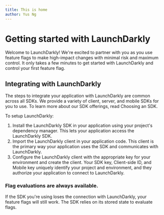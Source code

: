 ```yaml
---
title: This is home
author: Yus Ng
---
```



# Getting started with LaunchDarkly

<Frontmatter />

Welcome to LaunchDarkly! We're excited to partner with you as you use feature flags to make high-impact changes with minimal risk and maximum control. It only takes a few minutes to get started with LaunchDarkly and control your first feature flag.

<Card />

## Integrating with LaunchDarkly

The steps to integrate your application with LaunchDarkly are common across all SDKs. We provide a variety of client, server, and mobile SDKs for you to use. To learn more about our SDK offerings, read Choosing an SDK.

To setup LaunchDarkly:

1. Install the LaunchDarkly SDK in your application using your project's dependency manager. This lets your application access the LaunchDarkly SDK.
2. Import the LaunchDarkly client in your application code. This client is the primary way your application uses the SDK and communicates with LaunchDarkly.
3. Configure the LaunchDarkly client with the appropriate key for your environment and create the client. Your SDK key, Client-side ID, and Mobile key uniquely identify your project and environment, and they authorize your application to connect to LaunchDarkly.

### Flag evaluations are always available.

If the SDK you're using loses the connection with LaunchDarkly, your feature flags will still work. The SDK relies on its stored state to evaluate flags.
